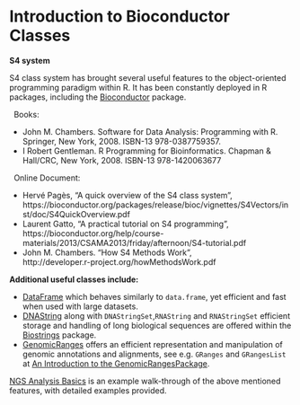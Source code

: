 # Introduction to Bioconductor Classes {-}

**S4 system**

S4 class system has brought several useful features to the object-oriented programming paradigm within R.
It has been constantly deployed in R packages, including the [Bioconductor](https://bioconductor.org/) package.

|   Books:

* John M. Chambers. Software for Data Analysis: Programming with R. Springer, New York, 2008. ISBN-13 978-0387759357.
* I Robert Gentleman. R Programming for Bioinformatics. Chapman & Hall/CRC, New York, 2008. ISBN-13 978-1420063677
    
|   Online Document:

* Hervé Pagès, “A quick overview of the S4 class system”,\
 https://bioconductor.org/packages/release/bioc/vignettes/S4Vectors/inst/doc/S4QuickOverview.pdf
* Laurent Gatto, “A practical tutorial on S4 programming”,\
 https://bioconductor.org/help/course-materials/2013/CSAMA2013/friday/afternoon/S4-tutorial.pdf
* John M. Chambers. “How S4 Methods Work”,\
 http://developer.r-project.org/howMethodsWork.pdf

**Additional useful classes include:**

* [DataFrame](https://rdrr.io/bioc/S4Vectors/man/DataFrame-class.html) which behaves similarly to `data.frame`, yet efficient and fast when used with large datasets.
* [DNAString](https://rdrr.io/bioc/Biostrings/man/DNAString-class.html) along with `DNAStringSet`,`RNAString` and `RNAStringSet`  efficient storage and handling of long biological sequences are offered within the [Biostrings](https://rdrr.io/bioc/Biostrings/) package.
* [GenomicRanges](https://bioconductor.org/packages/3.13/bioc/html/GenomicRanges.html) offers an efficient representation and manipulation of genomic annotations and alignments, see e.g. `GRanges` and `GRangesList` at [An Introduction to the GenomicRangesPackage](https://bioconductor.org/packages/release/bioc/vignettes/GenomicRanges/inst/doc/GenomicRangesIntroduction.html).

[NGS Analysis Basics](http://girke.bioinformatics.ucr.edu/GEN242/tutorials/rsequences/rsequences/) is an example walk-through of the above mentioned features, with detailed examples provided.